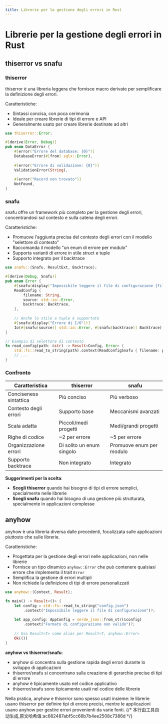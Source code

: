 ```yaml
---
title: Librerie per la gestione degli errori in Rust
---
```


# Librerie per la gestione degli errori in Rust


<LinkCard
  href="https://docs.rs/thiserror/latest/thiserror/"
  title="thiserror"
  description="Fornisce macro derivate per creare tipi di errore personalizzati con facilità"
/>

<LinkCard
  href="https://docs.rs/snafu/latest/snafu/"
  title="snafu"
  description="Framework per la gestione e segnalazione degli errori con contesto"
/>

<LinkCard
  href="https://docs.rs/anyhow/latest/anyhow/"
  title="anyhow"
  description="Libreria flessibile per la gestione e segnalazione degli errori"
/>

## thiserror vs snafu

### thiserror

thiserror è una libreria leggera che fornisce macro derivate per semplificare la definizione degli errori.

Caratteristiche:
- Sintassi concisa, con poca cerimonia
- Ideale per creare librerie di tipi di errore e API
- Generalmente usato per creare librerie destinate ad altri

```rust
use thiserror::Error;

#[derive(Error, Debug)]
pub enum DataError {
    #[error("Errore del database: {0}")]
    DatabaseError(#[from] sqlx::Error),
    
    #[error("Errore di validazione: {0}")]
    ValidationError(String),
    
    #[error("Record non trovato")]
    NotFound,
}
```

### snafu

snafu offre un framework più completo per la gestione degli errori, concentrandosi sul contesto e sulla catena degli errori.

Caratteristiche:
- Promuove l'aggiunta precisa del contesto degli errori con il modello "selettore di contesto"
- Raccomanda il modello "un enum di errore per modulo"
- Supporta varianti di errore in stile struct e tuple
- Supporto integrato per il backtrace

```rust
use snafu::{Snafu, ResultExt, Backtrace};

#[derive(Debug, Snafu)]
pub enum Error {
    #[snafu(display("Impossibile leggere il file di configurazione {filename:?}"))]
    ReadConfig {
        filename: String,
        source: std::io::Error,
        backtrace: Backtrace,
    },
    
    // Anche lo stile a tuple è supportato
    #[snafu(display("Errore di I/O"))]
    Io(#[snafu(source)] std::io::Error, #[snafu(backtrace)] Backtrace),
}

// Esempio di selettore di contesto
fn read_config(path: &str) -> Result<Config, Error> {
    std::fs::read_to_string(path).context(ReadConfigSnafu { filename: path })?;
    // ...
}
```

### Confronto

| Caratteristica | thiserror | snafu |
|---------------|-----------|-------|
| Conciseness sintattica | Più conciso | Più verboso |
| Contesto degli errori | Supporto base | Meccanismi avanzati |
| Scala adatta | Piccoli/medi progetti | Medi/grandi progetti |
| Righe di codice | ~2 per errore | ~5 per errore |
| Organizzazione errori | Di solito un enum singolo | Promuove enum per modulo |
| Supporto backtrace | Non integrato | Integrato |

**Suggerimenti per la scelta**:
- **Scegli thiserror** quando hai bisogno di tipi di errore semplici, specialmente nelle librerie
- **Scegli snafu** quando hai bisogno di una gestione più strutturata, specialmente in applicazioni complesse

## anyhow

anyhow è una libreria diversa dalle precedenti, focalizzata sulle applicazioni piuttosto che sulle librerie.

Caratteristiche:
- Progettata per la gestione degli errori nelle applicazioni, non nelle librerie
- Fornisce un tipo dinamico `anyhow::Error` che può contenere qualsiasi errore che implementa il trait `Error`
- Semplifica la gestione di errori multipli
- Non richiede la definizione di tipi di errore personalizzati

```rust
use anyhow::{Context, Result};

fn main() -> Result<()> {
    let config = std::fs::read_to_string("config.json")
        .context("Impossibile leggere il file di configurazione")?;
        
    let app_config: AppConfig = serde_json::from_str(&config)
        .context("Formato di configurazione non valido")?;
        
    // Usa Result<T> come alias per Result<T, anyhow::Error>
    Ok(())
}
```

**anyhow vs thiserror/snafu**:
- anyhow si concentra sulla gestione rapida degli errori durante lo sviluppo di applicazioni
- thiserror/snafu si concentrano sulla creazione di gerarchie precise di tipi di errore
- anyhow è tipicamente usato nel codice applicativo
- thiserror/snafu sono tipicamente usati nel codice delle librerie

Nella pratica, anyhow e thiserror sono spesso usati insieme: le librerie usano thiserror per definire tipi di errore precisi, mentre le applicazioni usano anyhow per gestire errori provenienti da varie fonti.
{/* 本行由工具自动生成,原文哈希值:ac682487abf5cc66b7b4ee2508c7386d */}